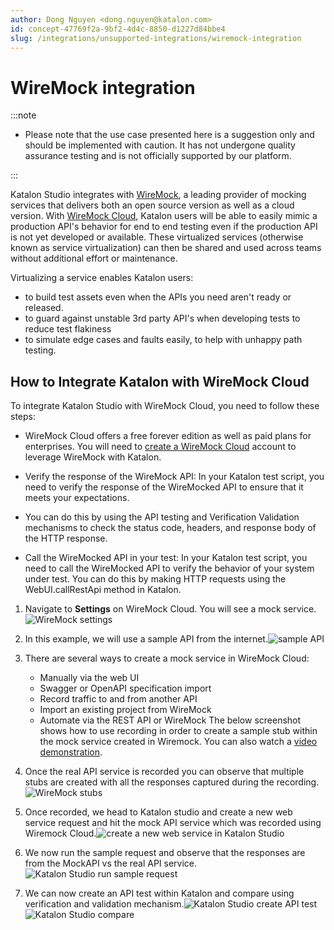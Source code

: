 ```yaml
---
author: Dong Nguyen <dong.nguyen@katalon.com>
id: concept-47769f2a-9bf2-4d4c-8850-d1227d84bbe4
slug: /integrations/unsupported-integrations/wiremock-integration
---
```


# WireMock integration


:::note

-   Please note that the use case presented here is a suggestion only and should be implemented with caution. It has not undergone quality assurance testing and is not officially supported by our platform.


:::

Katalon Studio integrates with [WireMock](https://www.wiremock.io/?utm_source=katalon&utm_medium=referral&utm_campaign=partnership-blog), a leading provider of mocking services that delivers both an open source version as well as a cloud version. With [WireMock Cloud](https://www.wiremock.io/?utm_source=katalon&utm_medium=referral&utm_campaign=partnership-blog), Katalon users will be able to easily mimic a production API's behavior for end to end testing even if the production API is not yet developed or available. These virtualized services \(otherwise known as service virtualization\) can then be shared and used across teams without additional effort or maintenance.

Virtualizing a service enables Katalon users:

-   to build test assets even when the APIs you need aren't ready or released.
-   to guard against unstable 3rd party API's when developing tests to reduce test flakiness
-   to simulate edge cases and faults easily, to help with unhappy path testing.

## How to Integrate Katalon with WireMock Cloud

To integrate Katalon Studio with WireMock Cloud, you need to follow these steps:

-   WireMock Cloud offers a free forever edition as well as paid plans for enterprises. You will need to [create a WireMock Cloud](https://www.wiremock.io/?utm_source=katalon&utm_medium=referral&utm_campaign=partnership-blog) account to leverage WireMock with Katalon.

-   Verify the response of the WireMock API: In your Katalon test script, you need to verify the response of the WireMocked API to ensure that it meets your expectations.

-   You can do this by using the API testing and Verification Validation mechanisms to check the status code, headers, and response body of the HTTP response.

-   Call the WireMocked API in your test: In your Katalon test script, you need to call the WireMocked API to verify the behavior of your system under test. You can do this by making HTTP requests using the WebUI.callRestApi method in Katalon.


1.  Navigate to **Settings** on WireMock Cloud. You will see a mock service.<img src="/doc_images/Documents/General_Information/Unsupported-Integrations/Katalon_Wiremock_integration/images/WireMock_settings.png" alt="WireMock settings" />

2.  In this example, we will use a sample API from the internet.<img src="/doc_images/Documents/General_Information/Unsupported-Integrations/Katalon_Wiremock_integration/images/sample_API_.png" alt="sample API" />

3.  There are several ways to create a mock service in WireMock Cloud:

    -   Manually via the web UI
    -   Swagger or OpenAPI specification import
    -   Record traffic to and from another API
    -   Import an existing project from WireMock
    -   Automate via the REST API or WireMock
    The below screenshot shows how to use recording in order to create a sample stub within the mock service created in Wiremock. You can also watch a [video demonstration](https://www.youtube.com/watch?v=-m2A6wn7j9E).

4.  Once the real API service is recorded you can observe that multiple stubs are created with all the responses captured during the recording.<img src="/doc_images/Documents/General_Information/Unsupported-Integrations/Katalon_Wiremock_integration/images/wiremock_stubs.png" alt="WireMock stubs" />

5.  Once recorded, we head to Katalon studio and create a new web service request and hit the mock API service which was recorded using Wiremock Cloud.<img src="/doc_images/Documents/General_Information/Unsupported-Integrations/Katalon_Wiremock_integration/images/KS_create_a_new_web_service.png" alt="create a new web service in Katalon Studio" />

6.  We now run the sample request and observe that the responses are from the MockAPI vs the real API service.<img src="/doc_images/Documents/General_Information/Unsupported-Integrations/Katalon_Wiremock_integration/images/KS_run_sample_request.png" alt="Katalon Studio run sample request" />

7.  We can now create an API test within Katalon and compare using verification and validation mechanism.<img src="/doc_images/Documents/General_Information/Unsupported-Integrations/Katalon_Wiremock_integration/images/KS_create_API_test.png" alt="Katalon Studio create API test" /><img src="/doc_images/Documents/General_Information/Unsupported-Integrations/Katalon_Wiremock_integration/images/KS_compare.png" alt="Katalon Studio compare" />